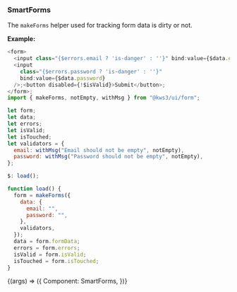 
<Version />

<Meta title="Utils/2. Examples/SmartForms" />

### SmartForms

The `makeForms` helper used for tracking form data is dirty or not.

**Example:**

```js
<form>
  <input class="{$errors.email ? 'is-danger' : ''}" bind:value={$data.email} />;
  <input
    class="{$errors.password ? 'is-danger' : ''}"
    bind:value={$data.password}
  />;<button disabled={!$isValid}>Submit</button>;
</form>;
import { makeForms, notEmpty, withMsg } from "@kws3/ui/form";

let form;
let data;
let errors;
let isValid;
let isTouched;
let validators = {
  email: withMsg("Email should not be empty", notEmpty),
  password: withMsg("Password should not be empty", notEmpty),
};

$: load();

function load() {
  form = makeForms({
    data: {
      email: "",
      password: "",
    },
    validators,
  });
  data = form.formData;
  errors = form.errors;
  isValid = form.isValid;
  isTouched = form.isTouched;
}
```

<Story name="SmartForms" args={{}}>
  {(args) => ({
    Component: SmartForms,
  })}
</Story>
